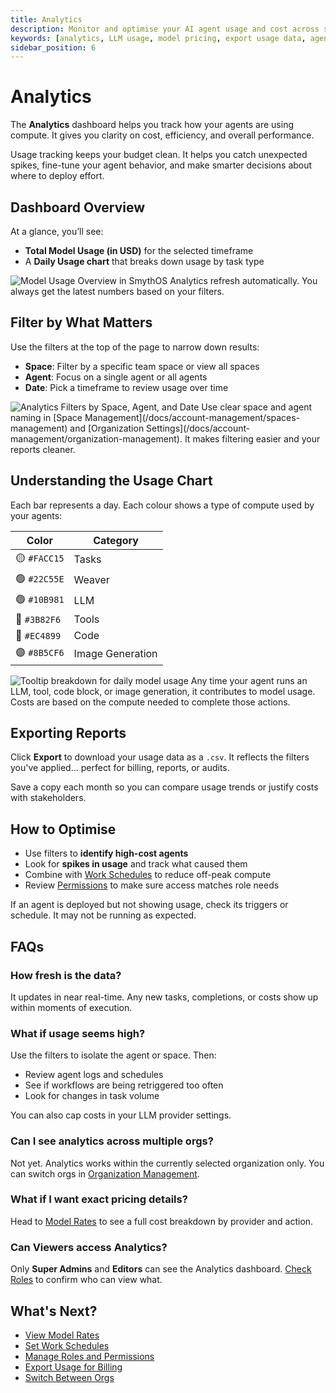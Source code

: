 ```yaml
---
title: Analytics
description: Monitor and optimise your AI agent usage and cost across spaces, agents, and dates using the SmythOS Analytics dashboard.
keywords: [analytics, LLM usage, model pricing, export usage data, agent insights, daily cost breakdown]
sidebar_position: 6
---
```


# Analytics

The **Analytics** dashboard helps you track how your agents are using compute. It gives you clarity on cost, efficiency, and overall performance.

<InfoCallout title="Why this matters">
Usage tracking keeps your budget clean. It helps you catch unexpected spikes, fine-tune your agent behavior, and make smarter decisions about where to deploy effort.
</InfoCallout>

<Spacer size="md" />

## Dashboard Overview

At a glance, you’ll see:

- **Total Model Usage (in USD)** for the selected timeframe  
- A **Daily Usage chart** that breaks down usage by task type

<Image src="/docs/img/analytics-overview-bar.jpg" alt="Model Usage Overview in SmythOS" caption="Quickly spot cost patterns or performance outliers." />

<SuccessCallout title="Real-time updates">
Analytics refresh automatically. You always get the latest numbers based on your filters.
</SuccessCallout>

<Spacer size="md" />

## Filter by What Matters

Use the filters at the top of the page to narrow down results:

- **Space**: Filter by a specific team space or view all spaces
- **Agent**: Focus on a single agent or all agents
- **Date**: Pick a timeframe to review usage over time

<Image src="/docs/img/analytics-filtering.jpg" alt="Analytics Filters by Space, Agent, and Date" caption="Filter usage by space, agent, or month to get the most relevant view." />

<TipCallout title="Organise before you analyse">
Use clear space and agent naming in [Space Management](/docs/account-management/spaces-management) and [Organization Settings](/docs/account-management/organization-management). It makes filtering easier and your reports cleaner.
</TipCallout>

<Spacer size="md" />

## Understanding the Usage Chart

Each bar represents a day. Each colour shows a type of compute used by your agents:

| Color | Category             |
|----------------------|----------------------|
| 🟡 `#FACC15`          | Tasks                |
| 🟢 `#22C55E`          | Weaver               |
| 🟢 `#10B981`          | LLM                  |
| 🔵 `#3B82F6`          | Tools                |
| 🔴 `#EC4899`          | Code                 |
| 🟣 `#8B5CF6`          | Image Generation     |

<Image src="/docs/img/analytics-bar-tooltip.jpg" alt="Tooltip breakdown for daily model usage" caption="Hover over a bar to view usage details by category." />

<InfoCallout title="What counts as model usage?">
Any time your agent runs an LLM, tool, code block, or image generation, it contributes to model usage. Costs are based on the compute needed to complete those actions.
</InfoCallout>

<Spacer size="md" />

## Exporting Reports

Click **Export** to download your usage data as a `.csv`. It reflects the filters you've applied... perfect for billing, reports, or audits.

<SuccessCallout title="Pro tip: do this monthly">
Save a copy each month so you can compare usage trends or justify costs with stakeholders.
</SuccessCallout>

<Spacer size="md" />

## How to Optimise

- Use filters to **identify high-cost agents**
- Look for **spikes in usage** and track what caused them
- Combine with [Work Schedules](/docs/agent-collaboration/agent-work-schedules) to reduce off-peak compute
- Review [Permissions](/docs/agent-collaboration/permissions) to make sure access matches role needs

<WarningCallout title="Zero usage for days?">
If an agent is deployed but not showing usage, check its triggers or schedule. It may not be running as expected.
</WarningCallout>

<Spacer size="md" />

## FAQs

### How fresh is the data?

It updates in near real-time. Any new tasks, completions, or costs show up within moments of execution.

### What if usage seems high?

Use the filters to isolate the agent or space. Then:

- Review agent logs and schedules
- See if workflows are being retriggered too often
- Look for changes in task volume

You can also cap costs in your LLM provider settings.

### Can I see analytics across multiple orgs?

Not yet. Analytics works within the currently selected organization only. You can switch orgs in [Organization Management](/docs/account-management/organization-management).

### What if I want exact pricing details?

Head to [Model Rates](/docs/account-management/model-rates) to see a full cost breakdown by provider and action.

### Can Viewers access Analytics?

Only **Super Admins** and **Editors** can see the Analytics dashboard. [Check Roles](/docs/agent-collaboration/permissions) to confirm who can view what.

<Spacer size="md" />

## What's Next?

- [View Model Rates](/docs/account-management/model-rates)
- [Set Work Schedules](/docs/agent-collaboration/agent-work-schedules)
- [Manage Roles and Permissions](/docs/agent-collaboration/permissions)
- [Export Usage for Billing](/docs/account-management/subscription-management)
- [Switch Between Orgs](/docs/account-management/organization-management)
